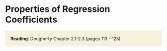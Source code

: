# Properties of Regression Coefficients

<p style="background-color:#f7f0df; border-width:3px; border-style:solid; border-color:#f7f0df; padding: 1em;">
**Reading**: Dougherty Chapter 2.1-2.3 (pages 113 - 125)
</p>



